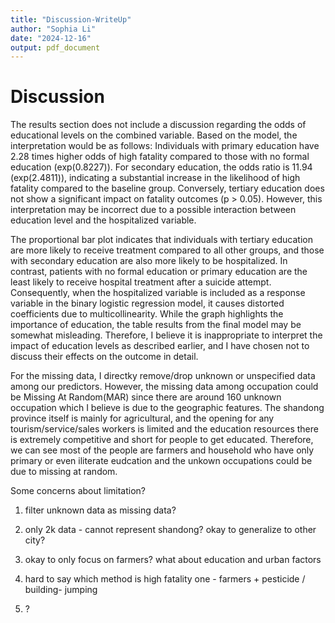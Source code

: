 ```yaml
---
title: "Discussion-WriteUp"
author: "Sophia Li"
date: "2024-12-16"
output: pdf_document
---
```


# Discussion

The results section does not include a discussion regarding the odds of educational levels on the combined variable. Based on the model, the interpretation would be as follows: Individuals with primary education have 2.28 times higher odds of high fatality compared to those with no formal education (exp(0.8227)). For secondary education, the odds ratio is 11.94 (exp(2.4811)), indicating a substantial increase in the likelihood of high fatality compared to the baseline group. Conversely, tertiary education does not show a significant impact on fatality outcomes (p > 0.05). However, this interpretation may be incorrect due to a possible interaction between education level and the hospitalized variable. 

The proportional bar plot indicates that individuals with tertiary education are more likely to receive treatment compared to all other groups, and those with secondary education are also more likely to be hospitalized. In contrast, patients with no formal education or primary education are the least likely to receive hospital treatment after a suicide attempt. Consequently, when the hospitalized variable is included as a response variable in the binary logistic regression model, it causes distorted coefficients due to multicollinearity. While the graph highlights the importance of education, the table results from the final model may be somewhat misleading. Therefore, I believe it is inappropriate to interpret the impact of education levels as described earlier, and I have chosen not to discuss their effects on the outcome in detail. 

For the missing data, I directky remove/drop unknown or unspecified data among our predictors. However, the missing data among occupation could be Missing At Random(MAR) since there are around 160 unknown occupation which I believe is due to the geographic features. The shandong province itself is mainly for agricultural, and the opening for any tourism/service/sales workers is limited and the education resources there is extremely competitive and short for people to get educated. Therefore, we can see most of the people are farmers and household who have only primary or even iliterate eudcation and the unkown occupations could be due to missing at random. 

Some concerns about limitation?

1. filter unknown data as missing data?
2. only 2k data - cannot represent shandong? okay to generalize to other city? 
3. okay to only focus on farmers? what about education and urban factors

4. hard to say which method is high fatality one - farmers + pesticide / building- jumping 

5. ? 